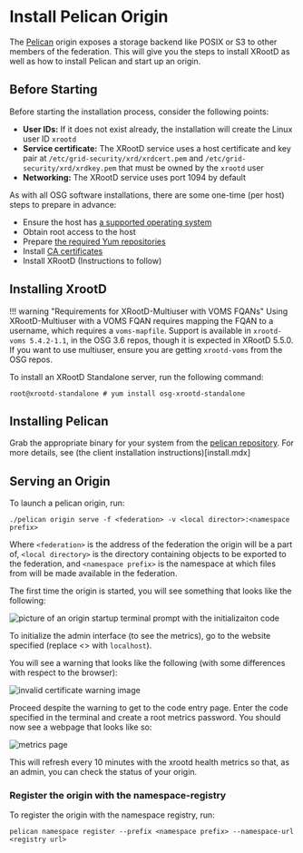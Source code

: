 # Install Pelican Origin

The [Pelican](http://pelicanplatform.org/) origin exposes a storage backend like POSIX or S3 to other members of the federation. This will give you the steps to install XRootD as well as how to install Pelican and start up an origin.

## Before Starting


Before starting the installation process, consider the following points:

-   **User IDs:** If it does not exist already, the installation will create the Linux user ID `xrootd`
-   **Service certificate:** The XRootD service uses a host certificate and key pair at
    `/etc/grid-security/xrd/xrdcert.pem` and `/etc/grid-security/xrd/xrdkey.pem` that must be owned by the `xrootd` user
-   **Networking:** The XRootD service uses port 1094 by default

As with all OSG software installations, there are some one-time (per host) steps to prepare in advance:

-   Ensure the host has [a supported operating system](https://osg-htc.org/docs/release/supported_platforms/)
-   Obtain root access to the host
-   Prepare [the required Yum repositories](https://osg-htc.org/docs/common/yum/)
-   Install [CA certificates](https://osg-htc.org/docs/common/ca/)
-   Install XRootD (Instructions to follow)

## Installing XrootD


!!! warning "Requirements for XRootD-Multiuser with VOMS FQANs"
    Using XRootD-Multiuser with a VOMS FQAN requires mapping the FQAN to a username, which requires a `voms-mapfile`.
    Support is available in `xrootd-voms 5.4.2-1.1`, in the OSG 3.6 repos, though it is expected in XRootD 5.5.0.
    If you want to use multiuser, ensure you are getting `xrootd-voms` from the OSG repos.

To install an XRootD Standalone server, run the following command:

```console
root@xrootd-standalone # yum install osg-xrootd-standalone
```

## Installing Pelican


Grab the appropriate binary for your system from the [pelican repository](https://github.com/PelicanPlatform/pelican/releases). For more details, see (the client installation instructions)[install.mdx]

## Serving an Origin


To launch a pelican origin, run:

```./pelican origin serve -f <federation> -v <local director>:<namespace prefix>```

Where `<federation>` is the address of the federation the origin will be a part of, `<local directory>` is the directory containing objects to be exported to the federation, and `<namespace prefix>` is the namespace at which files from <local directory> will be made available in the federation.

The first time the origin is started, you will see something that looks like the following:

![picture of an origin startup terminal prompt with the initializaiton code](/origin_start.png)

To initialize the admin interface (to see the metrics), go to the website specified (replace <> with `localhost`).

You will see a warning that looks like the following (with some differences with respect to the browser):

![invalid certificate warning image](invalid_certificate.png)

Proceed despite the warning to get to the code entry page. Enter the code specified in the terminal and create a root metrics password. You should now see a webpage that looks like so:

![metrics page](metrics_view.png)

This will refresh every 10 minutes with the xrootd health metrics so that, as an admin, you can check the status of your origin.

### Register the origin with the namespace-registry

To register the origin with the namespace registry, run:

```pelican namespace register --prefix <namespace prefix> --namespace-url <registry url>```
